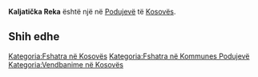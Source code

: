 {{Fshat në Kosovës
 | Emri                = Kaljatička Reka
| srp_N_name = Kaljatička Reka
| srp_N_FULL_NAME_RO = Kaljatička Reka
| srp_N_FULL_NAME_ND_RO = Kaljaticka Reka
| srp_N_SORT_NAME_RG = KALJATICKAREKA
| srp_N_FULL_NAME_RG = Kaljatička Reka
| srp_N_FULL_NAME_ND_RG = Kaljaticka Reka

 | Emri (Rasa dhanore) = 
 | Figura              = 
 | Shteti              = Kosovo
 | Komuna              = Podujevë
 | Kodi postar         = 
 | Sipërfaqja          = 

 | Popullsia           = 

 | Regj. i popullsisë  = 
 | Dend. e popullsisë  = 
 | Faqja zyrtare       = 
 <!--- Koordinatat ----> 
 | Gjerësia            = 42.815466
 | Gjatësia            = 21.347192
 | Lartësia            = 
}}
'''Kaljatička Reka''' është një [[]] në [[Podujevë]] të [[Kosovës]].

<!-- == Gjeografia == -->
<!-- == Historia == -->
<!-- == Demografia == -->
== Shih edhe ==
{{Komuna Podujevë}}
{{Kosovo-Administrata-Cung}}

[[Kategoria:Fshatra në Kosovës]]
[[Kategoria:Fshatra në Kommunes Podujevë]]
[[Kategoria:Vendbanime në Kosovës]]